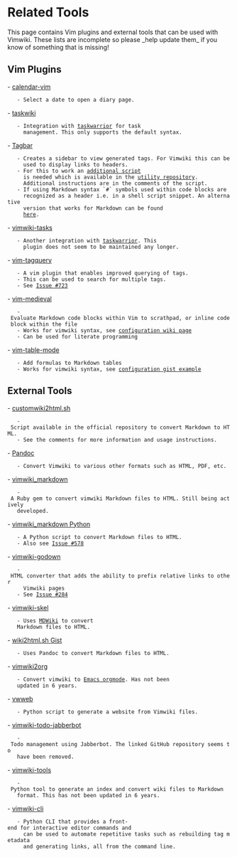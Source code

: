 = Related Tools =

This page contains Vim plugins and external tools that can be used with Vimwiki.
These lists are incomplete so please _help update them_ if you know of something
that is missing!

== Vim Plugins ==

- [[https://github.com/mattn/calendar-vim|calendar-vim]]
    - Select a date to open a diary page.
- [[https://github.com/tbabej/taskwiki|taskwiki]]
    - Integration with [[https://taskwarrior.org/|taskwarrior]] for task
      management. This only supports the default syntax.
- [[https://github.com/majutsushi/tagbar|Tagbar]]
    - Creates a sidebar to view generated tags. For Vimwiki this can be
      used to display links to headers.
    - For this to work an [[https://raw.githubusercontent.com/vimwiki/utils/master/vwtags.py|additional script]]
      is needed which is available in the [[https://github.com/vimwiki/utils|utility repository]].
      Additional instructions are in the comments of the script.
    - If using Markdown syntax `#` symbols used within code blocks are
      recognized as a header i.e. in a shell script snippet. An alternative
      version that works for Markdown can be found
      [[https://raw.githubusercontent.com/jszakmeister/markdown2ctags/master/markdown2ctags.py|here]].
- [[https://github.com/teranex/vimwiki-tasks|vimwiki-tasks]]
    - Another integration with [[https://taskwarrior.org/|taskwarrior]]. This
      plugin does not seem to be maintained any longer.
- [[https://github.com/matt-snider/vim-tagquery|vim-tagquery]]
    - A vim plugin that enables improved querying of tags.
    - This can be used to search for multiple tags.
    - See [[https://github.com/vimwiki/vimwiki/issues/723|Issue #723]]
- [[https://github.com/gpanders/vim-medieval|vim-medieval]]
    - Evaluate Markdown code blocks within Vim to scrathpad, or inline code block within the file
    - Works for vimwiki syntax, see [[https://github.com/gpanders/vim-medieval/wiki|configuration wiki page]]
    - Can be used for literate programming
- [[https://github.com/dhruvasagar/vim-table-mode|vim-table-mode]]
    - Add formulas to Markdown tables
    - Works for vimwiki syntax, see [[https://gist.github.com/MartyLake/f6dd46bb479d402b15b32791ababaa28|configuration gist example]]

== External Tools ==

- [[https://github.com/vimwiki/vimwiki/blob/master/autoload/vimwiki/customwiki2html.sh|customwiki2html.sh]]
    - Script available in the official repository to convert Markdown to HTML.
    - See the comments for more information and usage instructions.
- [[https://pandoc.org/MANUAL.html|Pandoc]]
    - Convert Vimwiki to various other formats such as HTML, PDF, etc.
- [[https://github.com/patrickdavey/vimwiki_markdown|vimwiki_markdown]]
    - A Ruby gem to convert vimwiki Markdown files to HTML. Still being actively
    developed.
- [[https://github.com/WnP/vimwiki_markdown|vimwiki_markdown Python]]
    - A Python script to convert Markdown files to HTML.
    - Also see [[https://github.com/vimwiki/vimwiki/issues/578|Issue #578]]
- [[https://github.com/maqiv/vimwiki-godown#todo|vimwiki-godown]]
    - HTML converter that adds the ability to prefix relative links to other
      Vimwiki pages
    - See [[https://github.com/vimwiki/vimwiki/issues/284|Issue #284]]
- [[https://github.com/sstallion/vimwiki-skel|vimwiki-skel]]
    - Uses [[https://dynalon.github.io/mdwiki/#!index.md|MDWiki]] to convert
    Markdown files to HTML.
- [[https://gist.github.com/maikeldotuk/54a91c21ed9623705fdce7bab2989742|wiki2html.sh Gist]]
    - Uses Pandoc to convert Markdown files to HTML.
- [[https://github.com/fasheng/vimwiki2org|vimwiki2org]]
    - Convert vimwiki to [[https://orgmode.org/|Emacs orgmode]]. Has not been
    updated in 6 years.
- [[https://github.com/ycpei/vwweb|vwweb]]
    - Python script to generate a website from Vimwiki files.
- [[https://box.matto.nl/vimwikijabberbot.html|vimwiki-todo-jabberbot]]
    - Todo management using Jabberbot. The linked GitHub repository seems to
    have been removed.
- [[https://github.com/zweifisch/vimwiki-tools|vimwiki-tools]]
    - Python tool to generate an index and convert wiki files to Markdown
    format. This has not been updated in 6 years.
- [[https://github.com/sstallion/vimwiki-cli|vimwiki-cli]]
    - Python CLI that provides a front-end for interactive editor commands and
      can be used to automate repetitive tasks such as rebuilding tag metadata
      and generating links, all from the command line.
